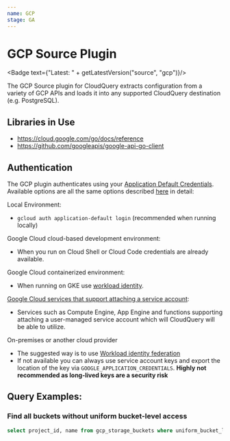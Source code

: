```yaml
---
name: GCP
stage: GA
---
```

# GCP Source Plugin


<Badge text={"Latest: " + getLatestVersion("source", "gcp")}/>

The GCP Source plugin for CloudQuery extracts configuration from a variety of GCP APIs and loads it into any supported CloudQuery destination (e.g. PostgreSQL).

## Libraries in Use

- https://cloud.google.com/go/docs/reference
- https://github.com/googleapis/google-api-go-client

## Authentication

The GCP plugin authenticates using your [Application Default Credentials](https://cloud.google.com/sdk/gcloud/reference/auth/application-default). Available options are all the same options described [here](https://cloud.google.com/docs/authentication/provide-credentials-adc) in detail:

Local Environment:

- `gcloud auth application-default login` (recommended when running locally)

Google Cloud cloud-based development environment:

- When you run on Cloud Shell or Cloud Code credentials are already available.

Google Cloud containerized environment:

- When running on GKE use [workload identity](https://cloud.google.com/kubernetes-engine/docs/how-to/workload-identity).

[Google Cloud services that support attaching a service account](https://cloud.google.com/docs/authentication/provide-credentials-adc#attached-sa):

- Services such as Compute Engine, App Engine and functions supporting attaching a user-managed service account which will CloudQuery will be able to utilize.

On-premises or another cloud provider

- The suggested way is to use [Workload identity federation](https://cloud.google.com/iam/docs/workload-identity-federation)
- If not available you can always use service account keys and export the location of the key via `GOOGLE_APPLICATION_CREDENTIALS`. **Highly not recommended as long-lived keys are a security risk**

## Query Examples:

### Find all buckets without uniform bucket-level access

```sql copy
select project_id, name from gcp_storage_buckets where uniform_bucket_level_access->>'Enabled' = 'true';
```
